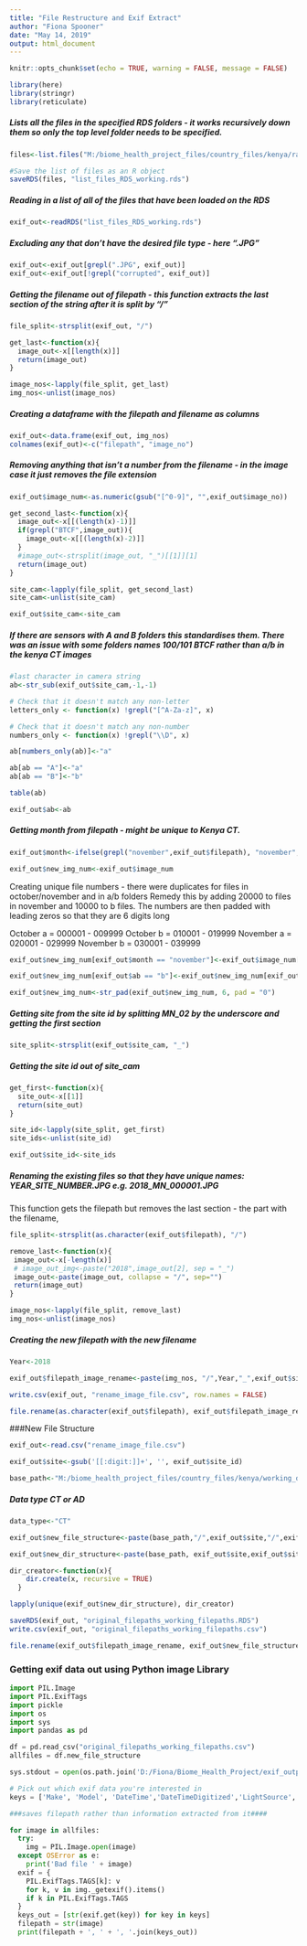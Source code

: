 ```yaml
---
title: "File Restructure and Exif Extract"
author: "Fiona Spooner"
date: "May 14, 2019"
output: html_document
---
```


```r
knitr::opts_chunk$set(echo = TRUE, warning = FALSE, message = FALSE)
```

```r
library(here)
library(stringr)
library(reticulate)

```


##### Lists all the files in the specified RDS folders - it works recursively down them so only the top level folder needs to be specified.  

```r

files<-list.files("M:/biome_health_project_files/country_files/kenya/raw_data/", recursive = TRUE, full.names = TRUE)

#Save the list of files as an R object
saveRDS(files, "list_files_RDS_working.rds")

```

##### Reading in a list of all of the files that have been loaded on the RDS

```r
exif_out<-readRDS("list_files_RDS_working.rds")
```

##### Excluding any that don't have the desired file type - here ".JPG"

```r
exif_out<-exif_out[grepl(".JPG", exif_out)]
exif_out<-exif_out[!grepl("corrupted", exif_out)]

```

##### Getting the filename out of filepath - this function extracts the last section of the string after it is split by "/"
```r

file_split<-strsplit(exif_out, "/")

get_last<-function(x){
  image_out<-x[[length(x)]]
  return(image_out)
}

image_nos<-lapply(file_split, get_last)
img_nos<-unlist(image_nos)


```

##### Creating a dataframe with the filepath and filename as columns
```r

exif_out<-data.frame(exif_out, img_nos)
colnames(exif_out)<-c("filepath", "image_no")

```

##### Removing anything that isn't a number from the filename - in the image case it just removes the file extension
```r

exif_out$image_num<-as.numeric(gsub("[^0-9]", "",exif_out$image_no))

```

```r

get_second_last<-function(x){
  image_out<-x[[(length(x)-1)]]
  if(grepl("BTCF",image_out)){
    image_out<-x[[(length(x)-2)]]
  }
  #image_out<-strsplit(image_out, "_")[[1]][1]
  return(image_out)
}

site_cam<-lapply(file_split, get_second_last)
site_cam<-unlist(site_cam)

```

```r
exif_out$site_cam<-site_cam

```

##### If there are sensors with A and B folders this standardises them. There was an issue with some folders names 100/101 BTCF rather than a/b in the kenya CT images

```r
#last character in camera string
ab<-str_sub(exif_out$site_cam,-1,-1)

# Check that it doesn't match any non-letter
letters_only <- function(x) !grepl("[^A-Za-z]", x)

# Check that it doesn't match any non-number
numbers_only <- function(x) !grepl("\\D", x)

ab[numbers_only(ab)]<-"a"

ab[ab == "A"]<-"a"
ab[ab == "B"]<-"b"

table(ab)

exif_out$ab<-ab

```

##### Getting month from filepath - might be unique to Kenya CT.

```r

exif_out$month<-ifelse(grepl("november",exif_out$filepath), "november", "october")

exif_out$new_img_num<-exif_out$image_num

```

Creating unique file numbers - there were duplicates for files in october/november and in a/b folders
Remedy this by adding 20000 to files in november and 10000 to b files. The numbers are then padded with
leading zeros so that they are 6 digits long

October a = 000001 - 009999
October b = 010001 - 019999
November a = 020001 - 029999
November b = 030001 - 039999

```r
exif_out$new_img_num[exif_out$month == "november"]<-exif_out$image_num[exif_out$month == "november"]+20000

exif_out$new_img_num[exif_out$ab == "b"]<-exif_out$new_img_num[exif_out$ab == "b"]+10000

exif_out$new_img_num<-str_pad(exif_out$new_img_num, 6, pad = "0")

```

##### Getting site from the site id by splitting MN_02 by the underscore and getting the first section

```r
site_split<-strsplit(exif_out$site_cam, "_")

```

##### Getting the site id out of site_cam
```r

get_first<-function(x){
  site_out<-x[[1]]
  return(site_out)
}

site_id<-lapply(site_split, get_first)
site_ids<-unlist(site_id)

exif_out$site_id<-site_ids

```

##### Renaming the existing files so that they have unique names: YEAR_SITE_NUMBER.JPG e.g. 2018_MN_000001.JPG
This function gets the filepath but removes the last section - the part with the filename,

```r
file_split<-strsplit(as.character(exif_out$filepath), "/")

remove_last<-function(x){
 image_out<-x[-length(x)]
 # image_out_img<-paste("2018",image_out[2], sep = "_")
 image_out<-paste(image_out, collapse = "/", sep="")
 return(image_out)
}

image_nos<-lapply(file_split, remove_last)
img_nos<-unlist(image_nos)

```

##### Creating the new filepath with the new filename
```r
Year<-2018

exif_out$filepath_image_rename<-paste(img_nos, "/",Year,"_",exif_out$site_id,"_" ,exif_out$new_img_num,".JPG", sep= "")
```

```r
write.csv(exif_out, "rename_image_file.csv", row.names = FALSE)
```

```r
file.rename(as.character(exif_out$filepath), exif_out$filepath_image_rename)
```


###New File Structure

```r
exif_out<-read.csv("rename_image_file.csv")
```

```r
exif_out$site<-gsub('[[:digit:]]+', '', exif_out$site_id)
```

```r
base_path<-"M:/biome_health_project_files/country_files/kenya/working_data"
```

##### Data type CT or AD
```r
data_type<-"CT"
```

```r
exif_out$new_file_structure<-paste(base_path,"/",exif_out$site,"/",exif_out$site_id,"/",data_type,"/" ,Year,"/",Year,"_", site_id,"_",exif_out$new_img_num,".JPG", sep= "")

exif_out$new_dir_structure<-paste(base_path, exif_out$site,exif_out$site_id,data_type, Year, sep= "/")

```

```r
dir_creator<-function(x){
    dir.create(x, recursive = TRUE)  
  }

lapply(unique(exif_out$new_dir_structure), dir_creator)

```

```r
saveRDS(exif_out, "original_filepaths_working_filepaths.RDS")
write.csv(exif_out, "original_filepaths_working_filepaths.csv")

file.rename(exif_out$filepath_image_rename, exif_out$new_file_structure)
```

### Getting exif data out using Python image Library


```python
import PIL.Image
import PIL.ExifTags
import pickle
import os
import sys
import pandas as pd

df = pd.read_csv("original_filepaths_working_filepaths.csv")
allfiles = df.new_file_structure

sys.stdout = open(os.path.join('D:/Fiona/Biome_Health_Project/exif_output/exif_out_test.txt'), "w")

# Pick out which exif data you're interested in
keys = ['Make', 'Model', 'DateTime','DateTimeDigitized','LightSource', 'Flash']

###saves filepath rather than information extracted from it####

for image in allfiles:
  try:
    img = PIL.Image.open(image)
  except OSError as e:
    print('Bad file ' + image)
  exif = {
    PIL.ExifTags.TAGS[k]: v
    for k, v in img._getexif().items()
    if k in PIL.ExifTags.TAGS
  }
  keys_out = [str(exif.get(key)) for key in keys]
  filepath = str(image)
  print(filepath + ', ' + ', '.join(keys_out)) 


```